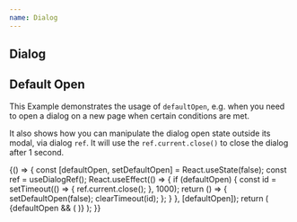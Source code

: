 ```yaml
---
name: Dialog
---
```



## Dialog

<Playground>
  <Box p="$8">
    <Dialog>
      <Button>New workspace</Button>
      {(close) => (
        <Dialog.Modal>
          <Dialog.Title level={3}>Create new workspace</Dialog.Title>
          <Box
            css={{
              'pt': '$4',
              '@initial': { minWidth: 400 },
              '@mobile': { minWidth: 320 },
            }}
            as="form"
            onSubmit={(e) => {
              e.preventDefault();
              window.alert(e.currentTarget['workspace-name'].value);
            }}
          >
            <Flex flow="column" gap="2">
              <TextField placeholder="Carefive" name="workspace-name" label="Workspace name" autoFocus />
              <Picker>
                <Picker.Item label="Item 1" value="1" />
                <Picker.Item label="Item 2" value="2" />
                <Picker.Item label="Item 3" value="3" />
                <Picker.Item label="Item 4" value="4" />
              </Picker>
            </Flex>
            <Box pb="$10" />
            <Flex flow="row-reverse" gap="sm">
              <Button type="submit" variant="primary">
                Create
              </Button>
              <Button onClick={close} variant="flat">
                Cancel
              </Button>
            </Flex>
          </Box>
        </Dialog.Modal>
      )}
    </Dialog>
  </Box>
</Playground>

## Default Open

This Example demonstrates the usage of `defaultOpen`, e.g. when you need to open a dialog on a new page when certain conditions are met.

It also shows how you can manipulate the dialog open state outside its modal, via dialog `ref`. It will use the `ref.current.close()` to close the dialog after 1 second.

<Playground>
  {() => {
    const [defaultOpen, setDefaultOpen] = React.useState(false);
    const ref = useDialogRef();
    React.useEffect(() => {
      if (defaultOpen) {
        const id = setTimeout(() => {
          ref.current.close();
        }, 1000);
        return () => {
          setDefaultOpen(false);
          clearTimeout(id);
        };
      }
    }, [defaultOpen]);
    return (
      <Box p="$8">
        <Flex cross="center" main="start" gap="sm">
          <Switch label="Default open" value={defaultOpen} onChange={setDefaultOpen} />
          {defaultOpen && (
            <Dialog defaultOpen={defaultOpen} ref={ref}>
              <Button>New workspace</Button>
              {(close) => (
                <Dialog.Modal>
                  <Dialog.Title level={3}>Create new workspace</Dialog.Title>
                  <Box
                    pt="$4"
                    as="form"
                    onSubmit={(e) => {
                      e.preventDefault();
                      window.alert(e.currentTarget['workspace-name'].value);
                    }}
                  >
                    <TextField placeholder="Carefive" name="workspace-name" label="Workspace name" />
                    <Box pb="$10" />
                    <Flex flow="row-reverse" gap="sm">
                      <Button type="submit" variant="primary">
                        Create
                      </Button>
                      <Button onClick={close} variant="flat">
                        Cancel
                      </Button>
                    </Flex>
                  </Box>
                </Dialog.Modal>
              )}
            </Dialog>
          )}
        </Flex>
      </Box>
    );
  }}
</Playground>

